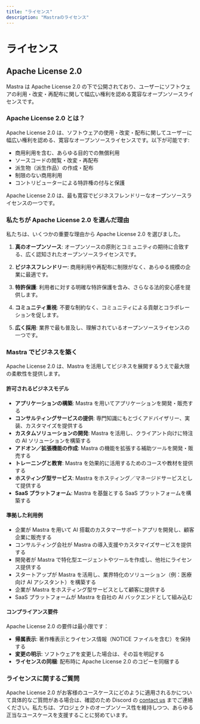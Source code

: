 ```yaml
---
title: "ライセンス"
description: "Mastraのライセンス"
---
```


# ライセンス

## Apache License 2.0

Mastra は Apache License 2.0 の下で公開されており、ユーザーにソフトウェアの利用・改変・再配布に関して幅広い権利を認める寛容なオープンソースライセンスです。

### Apache License 2.0 とは？

Apache License 2.0 は、ソフトウェアの使用・改変・配布に関してユーザーに幅広い権利を認める、寛容なオープンソースライセンスです。以下が可能です:

- 商用利用を含む、あらゆる目的での無償利用
- ソースコードの閲覧・改変・再配布
- 派生物（派生作品）の作成・配布
- 制限のない商用利用
- コントリビューターによる特許権の付与と保護

Apache License 2.0 は、最も寛容でビジネスフレンドリーなオープンソースライセンスの一つです。

### 私たちが Apache License 2.0 を選んだ理由

私たちは、いくつかの重要な理由から Apache License 2.0 を選びました。

1. **真のオープンソース**: オープンソースの原則とコミュニティの期待に合致する、広く認知されたオープンソースライセンスです。

2. **ビジネスフレンドリー**: 商用利用や再配布に制限がなく、あらゆる規模の企業に最適です。

3. **特許保護**: 利用者に対する明確な特許保護を含み、さらなる法的安心感を提供します。

4. **コミュニティ重視**: 不要な制約なく、コミュニティによる貢献とコラボレーションを促します。

5. **広く採用**: 業界で最も普及し、理解されているオープンソースライセンスの一つです。

### Mastra でビジネスを築く

Apache License 2.0 は、Mastra を活用してビジネスを展開するうえで最大限の柔軟性を提供します。

#### 許可されるビジネスモデル

- **アプリケーションの構築**: Mastra を用いてアプリケーションを開発・販売する
- **コンサルティングサービスの提供**: 専門知識にもとづくアドバイザリー、実装、カスタマイズを提供する
- **カスタムソリューションの開発**: Mastra を活用し、クライアント向けに特注の AI ソリューションを構築する
- **アドオン／拡張機能の作成**: Mastra の機能を拡張する補助ツールを開発・販売する
- **トレーニングと教育**: Mastra を効果的に活用するためのコースや教材を提供する
- **ホスティング型サービス**: Mastra をホスティング／マネージドサービスとして提供する
- **SaaS プラットフォーム**: Mastra を基盤とする SaaS プラットフォームを構築する

#### 準拠した利用例

- 企業が Mastra を用いて AI 搭載のカスタマーサポートアプリを開発し、顧客企業に販売する
- コンサルティング会社が Mastra の導入支援やカスタマイズサービスを提供する
- 開発者が Mastra で特化型エージェントやツールを作成し、他社にライセンス提供する
- スタートアップが Mastra を活用し、業界特化のソリューション（例：医療向け AI アシスタント）を構築する
- 企業が Mastra をホスティング型サービスとして顧客に提供する
- SaaS プラットフォームが Mastra を自社の AI バックエンドとして組み込む

#### コンプライアンス要件

Apache License 2.0 の要件は最小限です：

- **帰属表示**: 著作権表示とライセンス情報（NOTICE ファイルを含む）を保持する
- **変更の明示**: ソフトウェアを変更した場合は、その旨を明記する
- **ライセンスの同梱**: 配布時に Apache License 2.0 のコピーを同梱する

### ライセンスに関するご質問

Apache License 2.0 がお客様のユースケースにどのように適用されるかについて具体的なご質問がある場合は、確認のため Discord の [contact us](https://discord.gg/BTYqqHKUrf) までご連絡ください。私たちは、プロジェクトのオープンソース性を維持しつつ、あらゆる正当なユースケースを支援することに努めています。